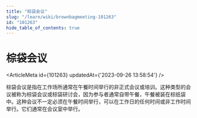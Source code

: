 ```yaml
---
title: "棕袋会议"
slug: "/learn/wiki/brownbagmeeting-101263"
id: "101263"
hide_table_of_contents: true
---
```



# 棕袋会议

<ArticleMeta id={101263} updatedAt={'2023-09-26 13:58:54'} />
<div className='border-solid border-b border-t-0 my-4 border-[var(--ifm-color-gray-300)]' />

棕袋会议是指在工作场所通常在午餐时间举行的非正式会议或培训。这种类型的会议被称为棕袋会议或棕袋研讨会，因为参与者通常自带午餐，午餐被装在棕纸袋中。这种会议不一定必须在午餐时间举行，可以在工作日的任何时间或非工作时间举行。它们通常在会议室中举行。
